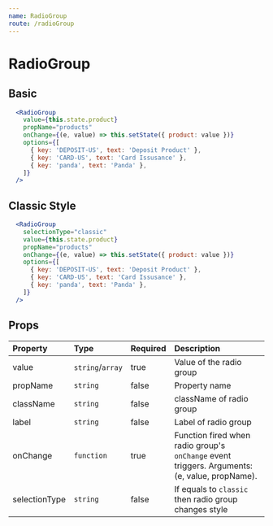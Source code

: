```yaml
---
name: RadioGroup
route: /radioGroup
---
```


# RadioGroup


## Basic
<RadioGroupContainer />

```jsx
  <RadioGroup
    value={this.state.product}
    propName="products"
    onChange={(e, value) => this.setState({ product: value })}
    options={[
      { key: 'DEPOSIT-US', text: 'Deposit Product' },
      { key: 'CARD-US', text: 'Card Issusance' },
      { key: 'panda', text: 'Panda' },
    ]}
  />
```

## Classic Style
<RadioGroupContainer selectionType="classic" />

```jsx
  <RadioGroup
    selectionType="classic"
    value={this.state.product}
    propName="products"
    onChange={(e, value) => this.setState({ product: value })}
    options={[
      { key: 'DEPOSIT-US', text: 'Deposit Product' },
      { key: 'CARD-US', text: 'Card Issusance' },
      { key: 'panda', text: 'Panda' },
    ]}
  />
```

## Props

| Property | Type | Required | Description |
| :------- | :--- | :------- |  :---------- |
| value    | `string`/`array` | true | Value of the radio group |
| propName    | `string` | false   | Property name |
| className    | `string` | false   | className of radio group |
| label    | `string` | false   | Label of radio group |
| onChange | `function` | true | Function fired when radio group's `onChange` event triggers. Arguments: (e, value, propName).|
| selectionType    | `string` | false  | If equals to `classic` then radio group changes style |
